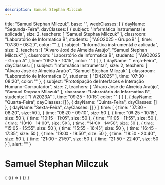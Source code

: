 ```yaml
---
description: Samuel Stephan Milczuk
---
```

  title: "Samuel Stephan Milczuk",
  base: "",
  weekClasses: [
    {
      dayName: "Segunda-Feira",
      dayClasses: [
        {
          subject: "Informática instrumental e aplicada",
          size: 2,
          teachers: [
            "Samuel Stephan Milczuk"
          ],
          classroom: "Laboratório de Informatica B",
          students: [
            "AGO2025 - Grupo B"
          ],
          time: "07:30 - 08:20",
          color: ""
        },
        {
          subject: "Informática instrumental e aplicada",
          size: 2,
          teachers: [
            "Álvaro José de Almeida Araújo",
            "Samuel Stephan Milczuk"
          ],
          classroom: "Laboratório de Informatica B",
          students: [
            "AGO2025 - Grupo A"
          ],
          time: "09:25 - 10:15",
          color: ""
        }
      ]
    },
    {
      dayName: "Terça-Feira",
      dayClasses: [
        {
          subject: "Informática Instrumental",
          size: 2,
          teachers: [
            "Álvaro José de Almeida Araújo",
            "Samuel Stephan Milczuk"
          ],
          classroom: "Laboratório de Informatica C",
          students: [
            "EIN2025"
          ],
          time: "07:30 - 08:20",
          color: ""
        },
        {
          subject: "Prototipação de Interfaces e Interação Humano-Computador",
          size: 2,
          teachers: [
            "Álvaro José de Almeida Araújo",
            "Samuel Stephan Milczuk"
          ],
          classroom: "Laboratório de Informatica B",
          students: [
            "IIW2023A"
          ],
          time: "09:25 - 10:15",
          color: ""
        }
      ]
    },
    {
      dayName: "Quarta-Feira",
      dayClasses: []
    },
    {
      dayName: "Quinta-Feira",
      dayClasses: []
    },
    {
      dayName: "Sexta-Feira",
      dayClasses: []
    }
  ],
  time: [
    {
      time: "07:30 - 08:20",
      size: 50
    },
    {
      time: "08:20 - 09:10",
      size: 50
    },
    {
      time: "09:25 - 10:15",
      size: 50
    },
    {
      time: "10:15 - 11:05",
      size: 50
    },
    {
      time: "11:05 - 11:55",
      size: 50
    },
    {
      time: "13:10 - 14:00",
      size: 50
    },
    {
      time: "14:00 - 14:50",
      size: 50
    },
    {
      time: "15:05 - 15:55",
      size: 50
    },
    {
      time: "15:55 - 16:45",
      size: 50
    },
    {
      time: "16:45 - 17:35",
      size: 50
    },
    {
      time: "19:00 - 19:50",
      size: 50
    },
    {
      time: "19:50 - 20:40",
      size: 50
    },
    {
      time: "21:00 - 21:50",
      size: 50
    },
    {
      time: "21:50 - 22:40",
      size: 50
    }
  ],
  alert: ""
}

# Samuel Stephan Milczuk

<div>
  {
    <BrowserOnly>
      {() => (
        <Grid
          title={data.title}
          weekClasses={data.weekClasses}
          time={data.time}
        />
      )}
    </BrowserOnly>
  }
</div>
